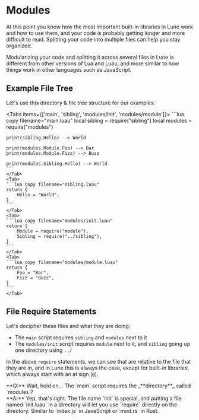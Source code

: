 
# Modules

At this point you know how the most important built-in libraries in Lune work and how to use them,
and your code is probably getting longer and more difficult to read. Splitting your code into
multiple files can help you stay organized.

Modularizing your code and splitting it across several files in Lune is different from other
versions of Lua and Luau, and more similar to how things work in other languages such as JavaScript.

## Example File Tree

Let's use this directory & file tree structure for our examples:

<FileTree>
	<FileTree.Folder name="-" defaultOpen>
		<FileTree.File name="main.luau" />
		<FileTree.File name="sibling.luau" />
		<FileTree.Folder name="modules" defaultOpen>
			<FileTree.File name="init.luau" />
			<FileTree.File name="module.luau" />
		</FileTree.Folder>
	</FileTree.Folder>
</FileTree>

<Tabs items={['main', 'sibling', 'modules/init', 'modules/module']}>
	<Tab>
	```lua copy filename="main.luau"
	local sibling = require("sibling")
	local modules = require("modules")

    print(sibling.Hello) --> World

    print(modules.Module.Foo) --> Bar
    print(modules.Module.Fizz) --> Buzz

    print(modules.Sibling.Hello) --> World
    ```
    </Tab>
    <Tab>
    ```lua copy filename="sibling.luau"
    return {
    	Hello = "World",
    }
    ```
    </Tab>
    <Tab>
    ```lua copy filename="modules/init.luau"
    return {
		Module = require("module"),
    	Sibling = require("../sibling"),
    }
    ```
    </Tab>
    <Tab>
    ```lua copy filename="modules/module.luau"
    return {
		Foo = "Bar",
    	Fizz = "Buzz",
    }
    ```
    </Tab>
</Tabs>

## File Require Statements

Let's decipher these files and what they are doing:

-   The `main` script requires `sibling` and `modules` next to it
-   The `modules/init` script requires `module` next to it, and `sibling` going up one directory
    using `../`

In the above `require` statements, we can see that are relative to the file that they are in, and in
Lune this is always the case, except for built-in libraries, which always start with an at sign
(`@`).

<Callout type="info" emoji="❔">
	**Q:** Wait, hold on... The `main` script requires the _**directory**_ called `modules`? <br />
	**A:** Yep, that's right. The file name `init` is special, and putting a file named `init.luau` in a
	directory will let you use `require` directly on the directory. Similar to `index.js` in JavaScript
	or `mod.rs` in Rust.
</Callout>
